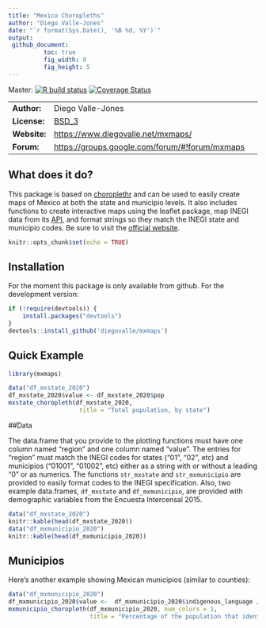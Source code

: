 ```yaml
---
title: "Mexico Choropleths"
author: "Diego Valle-Jones"
date: "`r format(Sys.Date(), '%B %d, %Y')`"
output: 
 github_document:
          toc: true
          fig_width: 8
          fig_height: 5
---
```


Master: [![R build status](https://github.com/diegovalle/mxmaps/workflows/R-CMD-check/badge.svg)](https://github.com/diegovalle/mxmaps/actions)
[![Coverage Status](https://coveralls.io/repos/github/diegovalle/mxmaps/badge.svg?branch=master)](https://coveralls.io/github/diegovalle/mxmaps?branch=master)

|              |                                                                          |
|--------------|--------------------------------------------------------------------------|
| __Author:__  | Diego Valle-Jones                                                        |
| __License:__ | [BSD_3](https://opensource.org/licenses/BSD-3-Clause)                    |
| __Website:__ | [https://www.diegovalle.net/mxmaps/](https://www.diegovalle.net/mxmaps/) |
| __Forum:__   | [https://groups.google.com/forum/#!forum/mxmaps](Google Group)           |

## What does it do?

This package is based on [choroplethr](https://CRAN.R-project.org/package=choroplethr) and can be used to easily create maps of Mexico at both the state and municipio levels. It also includes functions to create interactive maps using the leaflet package, map INEGI data from its [API](https://CRAN.R-project.org/package=inegiR), and format strings so they match the INEGI state and municipio codes. Be sure to visit the [official website](https://www.diegovalle.net/mxmaps/).


```r
knitr::opts_chunk$set(echo = TRUE)
```

## Installation

For the moment this package is only available from github. For the development version:

```r
if (!require(devtools)) {
    install.packages("devtools")
}
devtools::install_github('diegovalle/mxmaps')
```

## Quick Example

```r
library(mxmaps)

data("df_mxstate_2020")
df_mxstate_2020$value <- df_mxstate_2020$pop
mxstate_choropleth(df_mxstate_2020,
                    title = "Total population, by state") 
```

##Data

The data.frame that you provide to the plotting functions must have one column named "region" and one column named "value". The entries for "region" must match the INEGI codes for states ("01", "02", etc) and municipios ("01001", "01002", etc) either as a string with or without a leading "0" or as numerics. The functions `str_mxstate` and `str_mxmunicipio` are provided to easily format codes to the INEGI specification. Also, two example data.frames, `df_mxstate` and `df_mxmunicipio`, are provided with demographic variables from the Encuesta Intercensal 2015.

```r
data("df_mxstate_2020")
knitr::kable(head(df_mxstate_2020))
data("df_mxmunicipio_2020")
knitr::kable(head(df_mxmunicipio_2020))
```

## Municipios

Here's another example showing Mexican municipios (similar to counties):

```r
data("df_mxmunicipio_2020")
df_mxmunicipio_2020$value <-  df_mxmunicipio_2020$indigenous_language / df_mxmunicipio_2020$pop 
mxmunicipio_choropleth(df_mxmunicipio_2020, num_colors = 1,
                       title = "Percentage of the population that identifies as indigenous")

```
